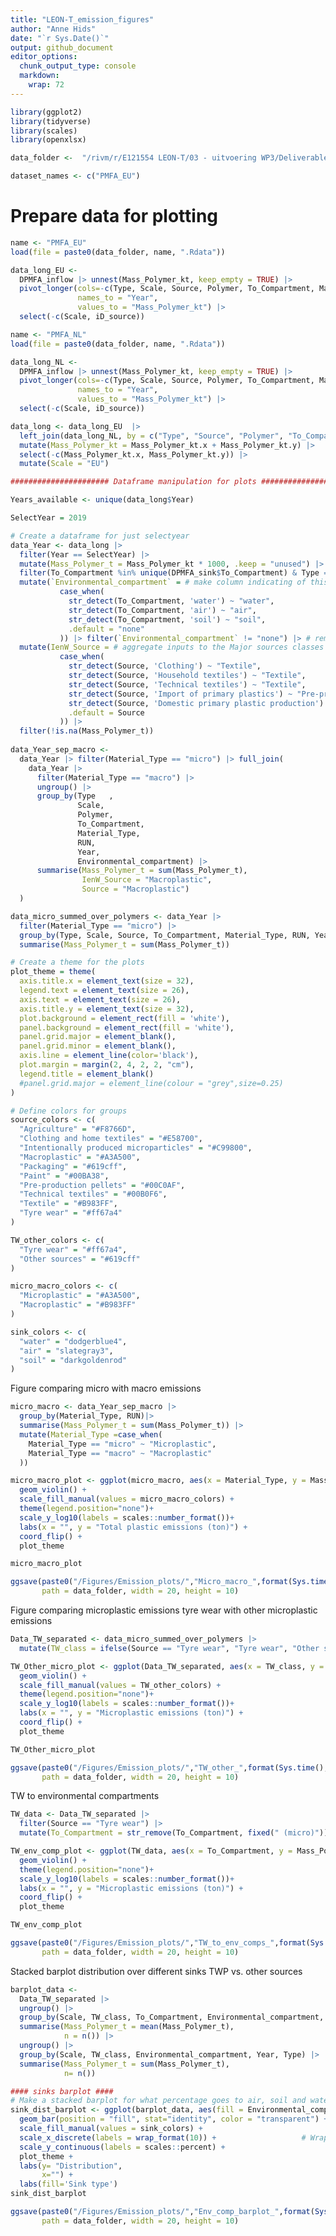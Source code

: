 ```yaml
---
title: "LEON-T_emission_figures"
author: "Anne Hids"
date: "`r Sys.Date()`"
output: github_document
editor_options: 
  chunk_output_type: console
  markdown: 
    wrap: 72
---
```


```r

library(ggplot2)
library(tidyverse)
library(scales)
library(openxlsx)

data_folder <-  "/rivm/r/E121554 LEON-T/03 - uitvoering WP3/Deliverable 3.5/"

dataset_names <- c("PMFA_EU")

```

# Prepare data for plotting
```r

name <- "PMFA_EU"
load(file = paste0(data_folder, name, ".Rdata"))

data_long_EU <- 
  DPMFA_inflow |> unnest(Mass_Polymer_kt, keep_empty = TRUE) |> 
  pivot_longer(cols=-c(Type, Scale, Source, Polymer, To_Compartment, Material_Type, iD_source, RUN),
               names_to = "Year",
               values_to = "Mass_Polymer_kt") |>
  select(-c(Scale, iD_source))

name <- "PMFA_NL"
load(file = paste0(data_folder, name, ".Rdata"))

data_long_NL <-
  DPMFA_inflow |> unnest(Mass_Polymer_kt, keep_empty = TRUE) |>
  pivot_longer(cols=-c(Type, Scale, Source, Polymer, To_Compartment, Material_Type, iD_source, RUN),
               names_to = "Year",
               values_to = "Mass_Polymer_kt") |>
  select(-c(Scale, iD_source))

data_long <- data_long_EU  |>
  left_join(data_long_NL, by = c("Type", "Source", "Polymer", "To_Compartment", "Material_Type", "RUN", "Year")) |>
  mutate(Mass_Polymer_kt = Mass_Polymer_kt.x + Mass_Polymer_kt.y) |>
  select(-c(Mass_Polymer_kt.x, Mass_Polymer_kt.y)) |>
  mutate(Scale = "EU")

###################### Dataframe manipulation for plots ########################

Years_available <- unique(data_long$Year)

SelectYear = 2019

# Create a dataframe for just selectyear
data_Year <- data_long |>
  filter(Year == SelectYear) |>
  mutate(Mass_Polymer_t = Mass_Polymer_kt * 1000, .keep = "unused") |> # conert kt to ton
  filter(To_Compartment %in% unique(DPMFA_sink$To_Compartment) & Type == "Inflow") |> # only sinks
  mutate(`Environmental_compartment` = # make column indicating of this an air, water or soil sink.
           case_when(
             str_detect(To_Compartment, 'water') ~ "water",
             str_detect(To_Compartment, 'air') ~ "air",
             str_detect(To_Compartment, 'soil') ~ "soil",
             .default = "none"
           )) |> filter(`Environmental_compartment` != "none") |> # remove sinks that are not environmental
  mutate(IenW_Source = # aggregate inputs to the Major sources classes the study focusses on
           case_when(
             str_detect(Source, 'Clothing') ~ "Textile",
             str_detect(Source, 'Household textiles') ~ "Textile",
             str_detect(Source, 'Technical textiles') ~ "Textile", 
             str_detect(Source, 'Import of primary plastics') ~ "Pre-production pellets",
             str_detect(Source, 'Domestic primary plastic production') ~ "Pre-production pellets",
             .default = Source
           )) |>
  filter(!is.na(Mass_Polymer_t))
  
data_Year_sep_macro <- 
  data_Year |> filter(Material_Type == "micro") |> full_join(
    data_Year |> 
      filter(Material_Type == "macro") |> 
      ungroup() |> 
      group_by(Type   ,
               Scale,
               Polymer,
               To_Compartment,
               Material_Type,
               RUN,
               Year,
               Environmental_compartment) |> 
      summarise(Mass_Polymer_t = sum(Mass_Polymer_t),
                IenW_Source = "Macroplastic",
                Source = "Macroplastic")
  )

data_micro_summed_over_polymers <- data_Year |>
  filter(Material_Type == "micro") |>
  group_by(Type, Scale, Source, To_Compartment, Material_Type, RUN, Year, Environmental_compartment, IenW_Source) |>
  summarise(Mass_Polymer_t = sum(Mass_Polymer_t))

```

```r
# Create a theme for the plots
plot_theme = theme(
  axis.title.x = element_text(size = 32),
  legend.text = element_text(size = 26),
  axis.text = element_text(size = 26), 
  axis.title.y = element_text(size = 32),
  plot.background = element_rect(fill = 'white'),
  panel.background = element_rect(fill = 'white'),
  panel.grid.major = element_blank(),
  panel.grid.minor = element_blank(),
  axis.line = element_line(color='black'),
  plot.margin = margin(2, 4, 2, 2, "cm"),
  legend.title = element_blank()
  #panel.grid.major = element_line(colour = "grey",size=0.25)
)

# Define colors for groups
source_colors <- c(
  "Agriculture" = "#F8766D",
  "Clothing and home textiles" = "#E58700",
  "Intentionally produced microparticles" = "#C99800",
  "Macroplastic" = "#A3A500",
  "Packaging" = "#619cff",
  "Paint" = "#00BA38",
  "Pre-production pellets" = "#00C0AF",
  "Technical textiles" = "#00B0F6",
  "Textile" = "#B983FF",
  "Tyre wear" = "#ff67a4"
)

TW_other_colors <- c(
  "Tyre wear" = "#ff67a4",
  "Other sources" = "#619cff"
)

micro_macro_colors <- c(
  "Microplastic" = "#A3A500",
  "Macroplastic" = "#B983FF"
)

sink_colors <- c(
  "water" = "dodgerblue4",
  "air" = "slategray3",
  "soil" = "darkgoldenrod"
)
```

Figure comparing micro with macro emissions

```r
micro_macro <- data_Year_sep_macro |>
  group_by(Material_Type, RUN)|>
  summarise(Mass_Polymer_t = sum(Mass_Polymer_t)) |>
  mutate(Material_Type =case_when(
    Material_Type == "micro" ~ "Microplastic",
    Material_Type == "macro" ~ "Macroplastic"
  ))

micro_macro_plot <- ggplot(micro_macro, aes(x = Material_Type, y = Mass_Polymer_t, fill=Material_Type)) +
  geom_violin() +
  scale_fill_manual(values = micro_macro_colors) +
  theme(legend.position="none")+
  scale_y_log10(labels = scales::number_format())+          
  labs(x = "", y = "Total plastic emissions (ton)") +                   # Adjust labels
  coord_flip() +
  plot_theme 

micro_macro_plot

ggsave(paste0("/Figures/Emission_plots/","Micro_macro_",format(Sys.time(),'%Y%m%d'),".png"),
       path = data_folder, width = 20, height = 10)  
```

Figure comparing microplastic emissions tyre wear with other microplastic emissions
```r
Data_TW_separated <- data_micro_summed_over_polymers |>
  mutate(TW_class = ifelse(Source == "Tyre wear", "Tyre wear", "Other sources"))

TW_Other_micro_plot <- ggplot(Data_TW_separated, aes(x = TW_class, y = Mass_Polymer_t, fill=TW_class)) +
  geom_violin() +
  scale_fill_manual(values = TW_other_colors) +
  theme(legend.position="none")+
  scale_y_log10(labels = scales::number_format())+          
  labs(x = "", y = "Microplastic emissions (ton)") +                   # Adjust labels
  coord_flip() +
  plot_theme 

TW_Other_micro_plot

ggsave(paste0("/Figures/Emission_plots/","TW_other_",format(Sys.time(),'%Y%m%d'),".png"),
       path = data_folder, width = 20, height = 10)  

```

TW to environmental compartments
```r
TW_data <- Data_TW_separated |>
  filter(Source == "Tyre wear") |>
  mutate(To_Compartment = str_remove(To_Compartment, fixed(" (micro)")))

TW_env_comp_plot <- ggplot(TW_data, aes(x = To_Compartment, y = Mass_Polymer_t, fill=To_Compartment)) +
  geom_violin() +
  theme(legend.position="none")+
  scale_y_log10(labels = scales::number_format())+          
  labs(x = "", y = "Microplastic emissions (ton)") +                   # Adjust labels
  coord_flip() +
  plot_theme 

TW_env_comp_plot

ggsave(paste0("/Figures/Emission_plots/","TW_to_env_comps_",format(Sys.time(),'%Y%m%d'),".png"),
       path = data_folder, width = 20, height = 10)  
```

Stacked barplot distribution over different sinks TWP vs. other sources
```r

barplot_data <-
  Data_TW_separated |> 
  ungroup() |> 
  group_by(Scale, TW_class, To_Compartment, Environmental_compartment, Year, Type, Material_Type) |> 
  summarise(Mass_Polymer_t = mean(Mass_Polymer_t),
            n = n()) |> 
  ungroup() |> 
  group_by(Scale, TW_class, Environmental_compartment, Year, Type) |> 
  summarise(Mass_Polymer_t = sum(Mass_Polymer_t),
            n= n())

#### sinks barplot ####
# Make a stacked barplot for what percentage goes to air, soil and water
sink_dist_barplot <- ggplot(barplot_data, aes(fill = Environmental_compartment, x = TW_class, y = Mass_Polymer_t)) +
  geom_bar(position = "fill", stat="identity", color = "transparent") +
  scale_fill_manual(values = sink_colors) +
  scale_x_discrete(labels = wrap_format(10)) +                   # Wraps text longer than 10 characters
  scale_y_continuous(labels = scales::percent) +
  plot_theme +
  labs(y= "Distribution",
       x="") +
  labs(fill='Sink type')
sink_dist_barplot

ggsave(paste0("/Figures/Emission_plots/","Env_comp_barplot_",format(Sys.time(),'%Y%m%d'),".png"),
       path = data_folder, width = 20, height = 10)  
```


